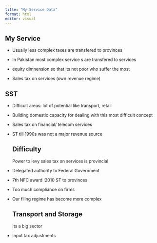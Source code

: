 ```yaml
---
title: "My Service Data"
format: html
editor: visual
---
```


## My Service

-   Usually less complex taxes are transfered to provinces

-   In Pakistan most complex service s are transfered to services

-   equity dimnension so that its not poor who suffer the most

-   Sales tax on services (own revenue regime)

## SST

-   Difficult areas: lot of potential like transport, retail

-   Building domestic capacity for dealing with this most difficult concept

-   Sales tax on financial/ telecom services

-   ST till 1990s was not a major revenue source

    ## Difficulty

    Power to levy sales tax on services is provincial

-   Delegated authority to Federal Government

-   7th NFC award :2010 ST to provinces

-   Too much compliance on firms

-   Our filing regime has become more complex

    ## Transport and Storage 

    Its a big sector

-   Input tax adjustments
